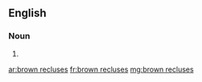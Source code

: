 ==English==

===Noun===
{{head|en|head=[[brown]] [[recluse]]s}}

# {{plural of|brown recluse}}

[[ar:brown recluses]]
[[fr:brown recluses]]
[[mg:brown recluses]]